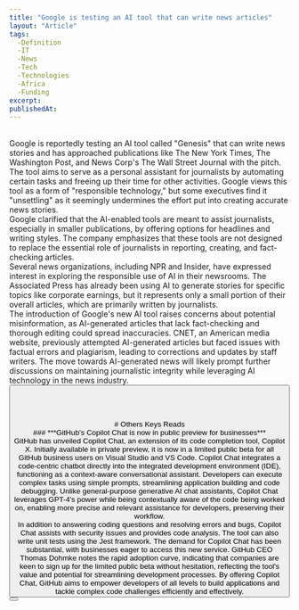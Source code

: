 ```yaml
---
title: "Google is testing an AI tool that can write news articles"
layout: "Article"
tags: 
  -Definition
  -IT
  -News
  -Tech
  -Technologies
  -Africa
  -Funding
excerpt:
publishedAt:
---
```

<br/>
Google is reportedly testing an AI tool called "Genesis" that can write news stories and has approached publications like The New York Times, The Washington Post, and News Corp's The Wall Street Journal with the pitch. The tool aims to serve as a personal assistant for journalists by automating certain tasks and freeing up their time for other activities. Google views this tool as a form of "responsible technology," but some executives find it "unsettling" as it seemingly undermines the effort put into creating accurate news stories.
<br/>
Google clarified that the AI-enabled tools are meant to assist journalists, especially in smaller publications, by offering options for headlines and writing styles. The company emphasizes that these tools are not designed to replace the essential role of journalists in reporting, creating, and fact-checking articles.
<br/>
Several news organizations, including NPR and Insider, have expressed interest in exploring the responsible use of AI in their newsrooms. The Associated Press has already been using AI to generate stories for specific topics like corporate earnings, but it represents only a small portion of their overall articles, which are primarily written by journalists.
<br/>
The introduction of Google's new AI tool raises concerns about potential misinformation, as AI-generated articles that lack fact-checking and thorough editing could spread inaccuracies. CNET, an American media website, previously attempted AI-generated articles but faced issues with factual errors and plagiarism, leading to corrections and updates by staff writers. The move towards AI-generated news will likely prompt further discussions on maintaining journalistic integrity while leveraging AI technology in the news industry.
<br/>
<Button
  address="https://techcrunch.com/2023/07/20/google-reportedly-testing-ai-tool-write-news-articles/"
  text="Source"
/>
<br/>
<br/>
<br/>
<br/>
# Others Keys Reads
<br/>
### ***GitHub’s Copilot Chat is now in public preview for businesses***
<br/>
<Image src="/gitHub.jpeg" alt="" width={600} height={500} />
<br />
GitHub has unveiled Copilot Chat, an extension of its code completion tool, Copilot X. Initially available in private preview, it is now in a limited public beta for all GitHub business users on Visual Studio and VS Code. Copilot Chat integrates a code-centric chatbot directly into the integrated development environment (IDE), functioning as a context-aware conversational assistant. Developers can execute complex tasks using simple prompts, streamlining application building and code debugging. Unlike general-purpose generative AI chat assistants, Copilot Chat leverages GPT-4's power while being contextually aware of the code being worked on, enabling more precise and relevant assistance for developers, preserving their workflow.
<br/>
<Image src="/git_hub_chat.gif" alt="" width={600} height={500} />
<br />
In addition to answering coding questions and resolving errors and bugs, Copilot Chat assists with security issues and provides code analysis. The tool can also write unit tests using the Jest framework. The demand for Copilot Chat has been substantial, with businesses eager to access this new service. GitHub CEO Thomas Dohmke notes the rapid adoption curve, indicating that companies are keen to sign up for the limited public beta without hesitation, reflecting the tool's value and potential for streamlining development processes. By offering Copilot Chat, GitHub aims to empower developers of all levels to build applications and tackle complex code challenges efficiently and effectively.
<br/>
<Button
  address="https://techcrunch.com/2023/07/20/google-reportedly-testing-ai-tool-write-news-articles/"
  text="Source"
/>
